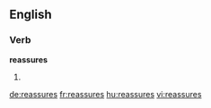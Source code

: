 ==English==

===Verb===
'''reassures'''

# {{third-person singular of|[[reassure]]}}

[[de:reassures]]
[[fr:reassures]]
[[hu:reassures]]
[[vi:reassures]]